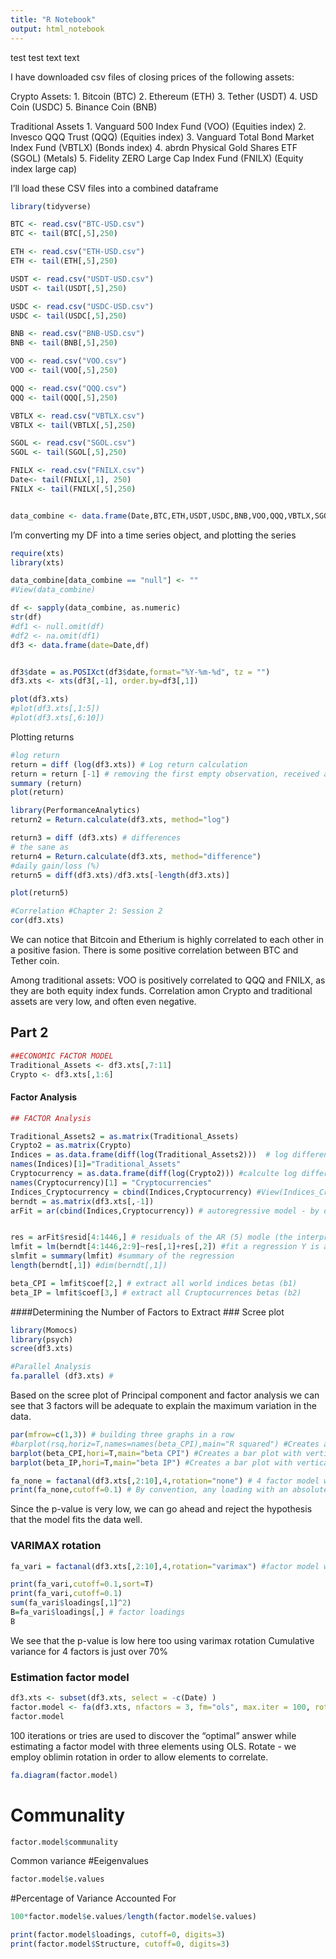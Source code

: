 ```yaml
---
title: "R Notebook"
output: html_notebook
---
```


test test text text

I have downloaded csv files of closing prices of the following assets:

Crypto Assets:
1. Bitcoin (BTC)
2. Ethereum (ETH)
3. Tether (USDT)
4. USD Coin (USDC)
5. Binance Coin (BNB)

Traditional Assets
1. Vanguard 500 Index Fund (VOO) (Equities index)
2. Invesco QQQ Trust (QQQ) (Equities index)
3. Vanguard Total Bond Market Index Fund (VBTLX) (Bonds index)
4. abrdn Physical Gold Shares ETF (SGOL) (Metals)
5. Fidelity ZERO Large Cap Index Fund (FNILX) (Equity index large cap)

I'll load these CSV files into a combined dataframe
```r
library(tidyverse)

BTC <- read.csv("BTC-USD.csv")
BTC <- tail(BTC[,5],250)

ETH <- read.csv("ETH-USD.csv")
ETH <- tail(ETH[,5],250)

USDT <- read.csv("USDT-USD.csv")
USDT <- tail(USDT[,5],250)

USDC <- read.csv("USDC-USD.csv")
USDC <- tail(USDC[,5],250)

BNB <- read.csv("BNB-USD.csv")
BNB <- tail(BNB[,5],250)

VOO <- read.csv("VOO.csv")
VOO <- tail(VOO[,5],250)

QQQ <- read.csv("QQQ.csv")
QQQ <- tail(QQQ[,5],250)

VBTLX <- read.csv("VBTLX.csv")
VBTLX <- tail(VBTLX[,5],250)

SGOL <- read.csv("SGOL.csv")
SGOL <- tail(SGOL[,5],250)

FNILX <- read.csv("FNILX.csv")
Date<- tail(FNILX[,1], 250)
FNILX <- tail(FNILX[,5],250)


data_combine <- data.frame(Date,BTC,ETH,USDT,USDC,BNB,VOO,QQQ,VBTLX,SGOL,FNILX)

```

I'm  converting my DF into a time series object, and plotting the series

```r
require(xts)
library(xts)

data_combine[data_combine == "null"] <- ""
#View(data_combine)

df <- sapply(data_combine, as.numeric)
str(df)
#df1 <- null.omit(df)
#df2 <- na.omit(df1)
df3 <- data.frame(date=Date,df)


df3$date = as.POSIXct(df3$date,format="%Y-%m-%d", tz = "")
df3.xts <- xts(df3[,-1], order.by=df3[,1])

plot(df3.xts)
#plot(df3.xts[,1:5])
#plot(df3.xts[,6:10])
```

Plotting returns
```r

#log return
return = diff (log(df3.xts)) # Log return calculation
return = return [-1] # removing the first empty observation, received after return calculation
summary (return)
plot(return)
```


```r
library(PerformanceAnalytics)
return2 = Return.calculate(df3.xts, method="log")

return3 = diff (df3.xts) # differences
# the sane as 
return4 = Return.calculate(df3.xts, method="difference")
#daily gain/loss (%)
return5 = diff(df3.xts)/df3.xts[-length(df3.xts)]

plot(return5)
```


```r
#Correlation #Chapter 2: Session 2
cor(df3.xts)
```
We can notice that Bitcoin and Etherium is highly correlated to each other in a positive fasion.
There is some positive correlation between BTC and Tether coin.

Among traditional assets: VOO is positively correlated to QQQ and FNILX, as they are both equity index funds.
Correlation amon Crypto and traditional assets are very low, and often even negative.

## Part 2

```r
##ECONOMIC FACTOR MODEL
Traditional_Assets <- df3.xts[,7:11]
Crypto <- df3.xts[,1:6]
```

#### Factor Analysis

```r
## FACTOR Analysis

Traditional_Assets2 = as.matrix(Traditional_Assets)   
Crypto2 = as.matrix(Crypto) 
Indices = as.data.frame(diff(log(Traditional_Assets2)))  # log difference
names(Indices)[1]="Traditional_Assets" 
Cryptocurrency = as.data.frame(diff(log(Crypto2))) #calculte log difference 
names(Cryptocurrency)[1] = "Cryptocurrencies"
Indices_Cryptocurrency = cbind(Indices,Cryptocurrency) #View(Indices_Cryptocurrency)
berndt = as.matrix(df3.xts[,-1])
arFit = ar(cbind(Indices,Cryptocurrency)) # autoregressive model - by default selecting the complexity by AIC. Here it is AR(5)



```

```r

res = arFit$resid[4:1446,] # residuals of the AR (5) modle (the interpretations of the residuals is that they are unexpected shocks)
lmfit = lm(berndt[4:1446,2:9]~res[,1]+res[,2]) #fit a regression Y is a set of teh stock returns and X1 and X2 - residuals from the AR modles
slmfit = summary(lmfit) #summary of the regression
length(berndt[,1]) #dim(berndt[,1])
```

```r

beta_CPI = lmfit$coef[2,] # extract all world indices betas (b1)
beta_IP = lmfit$coef[3,] # extract all Cruptocurrences betas (b2)
```

####Determining the Number of Factors to Extract
### Scree plot

```r
library(Momocs)
library(psych)
scree(df3.xts)

#Parallel Analysis
fa.parallel (df3.xts) #

```

Based on the scree plot of Principal component and factor analysis we can see that 3 factors will be adequate to explain the maximum variation in the data.

```r
par(mfrow=c(1,3)) # building three graphs in a row
#barplot(rsq,horiz=T,names=names(beta_CPI),main="R squared") #Creates a bar plot with vertical or horizontal bars.
barplot(beta_CPI,hori=T,main="beta CPI") #Creates a bar plot with vertical or horizontal bars.
barplot(beta_IP,hori=T,main="beta IP") #Creates a bar plot with vertical or horizontal bars.

```


```r

fa_none = factanal(df3.xts[,2:10],4,rotation="none") # 4 factor model without rotation
print(fa_none,cutoff=0.1) # By convention, any loading with an absolute value less than the parameter cutoff is not printed, and the default value of cutoff is 0.1
```

Since the p-value is very low, we can go ahead and reject the hypothesis that the model fits the data well.

### VARIMAX rotation

```r
fa_vari = factanal(df3.xts[,2:10],4,rotation="varimax") #factor model with rotation

print(fa_vari,cutoff=0.1,sort=T)
print(fa_vari,cutoff=0.1)
sum(fa_vari$loadings[,1]^2)
B=fa_vari$loadings[,] # factor loadings
B
```

We see that the p-value is low here too using varimax rotation
Cumulative variance for 4 factors is just over 70%


### Estimation factor model
```r
df3.xts <- subset(df3.xts, select = -c(Date) )
factor.model <- fa(df3.xts, nfactors = 3, fm="ols", max.iter = 100, rotate = "oblimin")
factor.model
```
100 iterations or tries are used to discover the "optimal" answer while estimating a factor model with three elements using OLS. 
Rotate - we employ oblimin rotation in order to allow elements to correlate.


```r
fa.diagram(factor.model) 
```

# Communality 
```r
factor.model$communality
```
Common variance
#Eeigenvalues
```r
factor.model$e.values
```

#Percentage of Variance Accounted For
```r
100*factor.model$e.values/length(factor.model$e.values)
```

```r
print(factor.model$loadings, cutoff=0, digits=3)
print(factor.model$Structure, cutoff=0, digits=3)
```